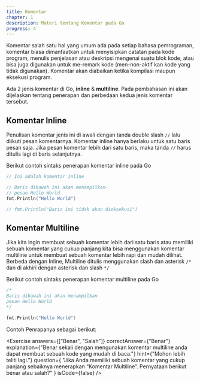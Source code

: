 ---
title: Komentar
chapter: 1
description: Materi tentang Komentar pada Go
progress: 4
---

Komentar salah satu hal yang umum ada pada setiap bahasa
pemrograman, komentar biasa dimanfaatkan untuk menyisipkan catatan
pada kode program, menulis penjelasan atau deskripsi mengenai suatu blok
kode, atau bisa juga digunakan untuk me-remark kode (men-non-aktif kan
kode yang tidak digunakan). Komentar akan diabaikan ketika kompilasi
maupun eksekusi program.

Ada 2 jenis komentar di Go, **inline** & **multiline**. Pada pembahasan ini akan
dijelaskan tentang penerapan dan perbedaan kedua jenis komentar
tersebut.

## Komentar Inline

Penulisan komentar jenis ini di awali dengan tanda double slash `//`
lalu diikuti pesan komentarnya. Komentar inline hanya berlaku
untuk satu baris pesan saja. Jika pesan komentar lebih dari satu
baris, maka tanda `//` harus ditulis lagi di baris selanjutnya.

Berikut contoh sintaks penerapan komentar inline pada Go

```go showLineNumbers {1,3-4,7}
// Ini adalah komentar inline

// Baris dibawah ini akan menampilkan-
// pesan Hello World
fmt.Println("Hello World")

// fmt.Println("Baris ini tidak akan dieksekusi")
```

## Komentar Multiline

Jika kita ingin membuat sebuah komentar lebih dari satu baris atau
memiliki sebuah komentar yang cukup panjang kita bisa
menggunakan komentar multiline untuk membuat sebuah
komentar lebih rapi dan mudah dilihat. Berbeda dengan Inline,
Multiline ditulis menggunakan slash dan asterisk `/*` dan di akhiri
dengan asterisk dan slash `*/`

Berikut contoh sintaks penerapan komentar multiline pada Go

```go showLineNumbers {1-4}
/*
Baris dibawah ini akan menampilkan-
pesan Hello World
*/

fmt.Println("Hello World")
```

Contoh Penrapanya sebagai berikut:
<NavCompiler src="https://goplay.tools/snippet/YRvbskFuexz" />

<Exercise
  answers={["Benar", "Salah"]}
  correctAnswer={"Benar"}
  explanation={"Benar sekali dengan mengunakan komentar multiline anda dapat membuat sebuah kode yang mudah di baca."}
  hint={"Mohon lebih teliti lagi."}
  question={
    "Jika Anda memiliki sebuah komentar yang cukup panjang sebaiknya menerapkan “Komentar Multiline”. Pernyataan berikut benar atau salah?"
  }
  isCode={false}
/>

